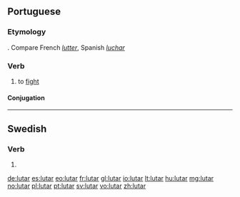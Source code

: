 ==Portuguese==

===Etymology===
{{etyl|la|pt}} {{term|luctari||struggle|lang=la}}. Compare French ''[[lutter]]'', Spanish ''[[luchar]]''

===Verb===
{{pt-verb|lut|ar}}

# to [[fight]]

====Conjugation====
{{pt-conj|lut|ar}}

----

==Swedish==

===Verb===
{{head|sv|verb form}}

# {{sv-verb-form-pre|luta}}

[[de:lutar]]
[[es:lutar]]
[[eo:lutar]]
[[fr:lutar]]
[[gl:lutar]]
[[io:lutar]]
[[lt:lutar]]
[[hu:lutar]]
[[mg:lutar]]
[[no:lutar]]
[[pl:lutar]]
[[pt:lutar]]
[[sv:lutar]]
[[vo:lutar]]
[[zh:lutar]]